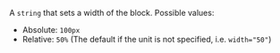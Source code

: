 
A `string` that sets a width of the block. Possible values:

- Absolute: `100px`
- Relative: `50%` (The default if the unit is not specified, i.e. `width="50"`)

<PercentDimensionWarning dimension="width" />

